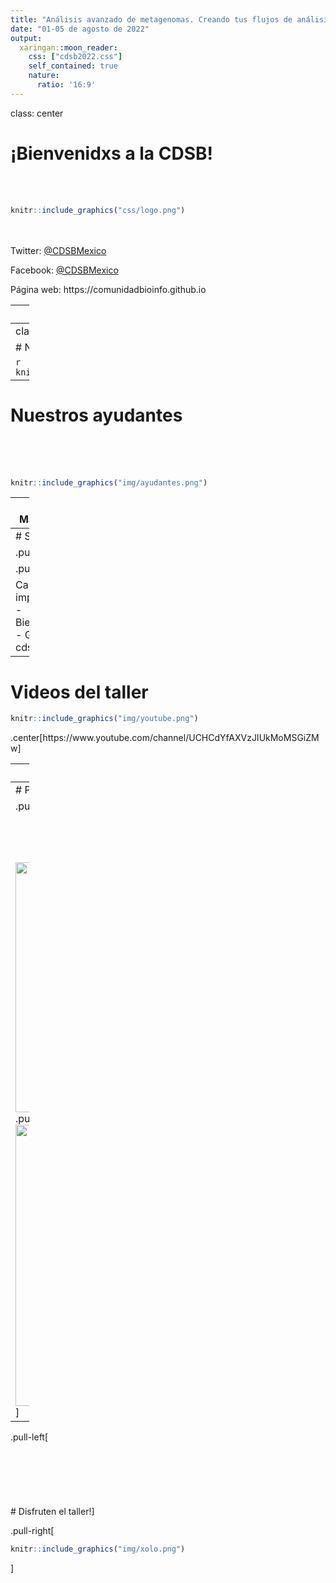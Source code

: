 ```yaml
---
title: "Análisis avanzado de metagenomas. Creando tus flujos de análisis con R/Bioconductor"
date: "01-05 de agosto de 2022"
output:
  xaringan::moon_reader:
    css: ["cdsb2022.css"]
    self_contained: true
    nature:
      ratio: '16:9'
---
```

class: center

# ¡Bienvenidxs a la CDSB!
<br><br>
```r
knitr::include_graphics("css/logo.png")
```
<br><br>
Twitter: [@CDSBMexico](https://twitter.com/CDSBMexico)

Facebook: [@CDSBMexico](https://www.facebook.com/CDSBMexico)

Página web: https://comunidadbioinfo.github.io

---
class: center

# ¿Quiénes somos?

La comunidad de desarrolladores de Software en Bioinformática, nace de la inquietud por incentivar la participación y colaboración de gente especializada en Bioinformática y Genómica, para contribuir o emprender en el desarrollo de software libre a nivel internacional.

```r
knitr::include_graphics("img/somos.png")
```

---
class: center

# Nuestros instructores

```r
knitr::include_graphics("img/instructores2022.png")
```

---
# Nuestros ayudantes

<br><br><br>
```r
knitr::include_graphics("img/ayudantes.png")
```

---
# Materiales

.center[https://github.com/ComunidadBioInfo/cdsb2022]

```r
knitr::include_url("https://comunidadbioinfo.github.io/cdsb2022/")
```

---
# Slack

.pull-left[<br>
```r
knitr::include_graphics("img/canales.png")
```
]

.pull-right[
```r
knitr::include_graphics("img/slack.png")
```

Canales importantes:
- Bienvenida
- General
- cdsb2022
]

---
# Videos del taller

```r
knitr::include_graphics("img/youtube.png")
```
.center[https://www.youtube.com/channel/UCHCdYfAXVzJIUkMoMSGiZMw]

---
# Código de Conducta

.center[https://comunidadbioinfo.github.io/es/codigo-de-conducta/]

```r
knitr::include_url("https://comunidadbioinfo.github.io/es/codigo-de-conducta/")
```
---
# Patrocinadores

.pull-left[<br><br><br><br><br>
<a href="https://www.r-consortium.org/"><img src="https://www.r-consortium.org/wp-content/uploads/sites/13/2016/09/RConsortium_Horizontal_Pantone.png" width="400px" align="center"/></a>
]
.pull-right[
<a href="https://comunidadbioinfo.github.io/es/post/cs_and_s_event_fund_award/#.YJH-wbVKj8A"><img src="https://comunidadbioinfo.github.io/post/2021-01-27-cs_and_s_event_fund_award/spanish_cs_and_s_award.jpeg" width="450px" align="center"/></a>
]

---
.pull-left[<br><br><br><br><br><br><br>
# Disfruten el taller!
]

.pull-right[
```r
knitr::include_graphics("img/xolo.png")
```
]
